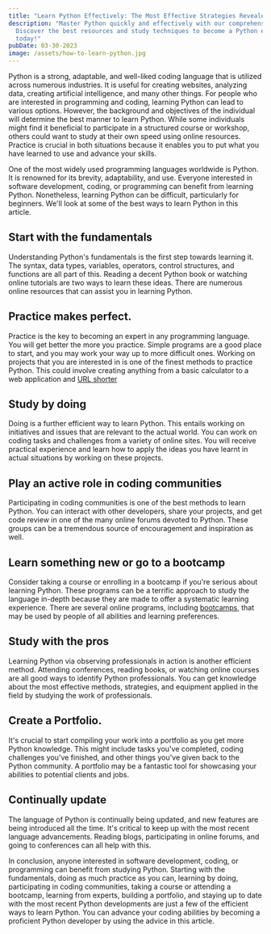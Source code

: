 ```yaml
---
title: "Learn Python Effectively: The Most Effective Strategies Revealed"
description: "Master Python quickly and effectively with our comprehensive guide.
  Discover the best resources and study techniques to become a Python expert
  today!"
pubDate: 03-30-2023
image: /assets/how-to-learn-python.jpg
---
```



Python is a strong, adaptable, and well-liked coding language that is utilized across numerous industries. It is useful for creating websites, analyzing data, creating artificial intelligence, and many other things. For people who are interested in programming and coding, learning Python can lead to various options. However, the background and objectives of the individual will determine the best manner to learn Python. While some individuals might find it beneficial to participate in a structured course or workshop, others could want to study at their own speed using online resources. Practice is crucial in both situations because it enables you to put what you have learned to use and advance your skills.

One of the most widely used programming languages worldwide is Python. It is renowned for its brevity, adaptability, and use. Everyone interested in software development, coding, or programming can benefit from learning Python. Nonetheless, learning Python can be difficult, particularly for beginners. We'll look at some of the best ways to learn Python in this article.

## Start with the fundamentals

Understanding Python's fundamentals is the first step towards learning it. The syntax, data types, variables, operators, control structures, and functions are all part of this. Reading a decent Python book or watching online tutorials are two ways to learn these ideas. There are numerous online resources that can assist you in learning Python.

## Practice makes perfect.

Practice is the key to becoming an expert in any programming language. You will get better the more you practice. Simple programs are a good place to start, and you may work your way up to more difficult ones. Working on projects that you are interested in is one of the finest methods to practice Python. This could involve creating anything from a basic calculator to a web application and [URL shorter ](https://codenanshu.in/blog/url-shortener-using-python/)

<Ad />

## Study by doing

Doing is a further efficient way to learn Python. This entails working on initiatives and issues that are relevant to the actual world. You can work on coding tasks and challenges from a variety of online sites. You will receive practical experience and learn how to apply the ideas you have learnt in actual situations by working on these projects.

## Play an active role in coding communities

Participating in coding communities is one of the best methods to learn Python. You can interact with other developers, share your projects, and get code review in one of the many online forums devoted to Python. These groups can be a tremendous source of encouragement and inspiration as well.

## Learn something new or go to a bootcamp

Consider taking a course or enrolling in a bootcamp if you're serious about learning Python. These programs can be a terrific approach to study the language in-depth because they are made to offer a systematic learning experience. There are several online programs, including [bootcamps](https://www.freecodecamp.org/news/learning-python-from-zero-to-hero-120ea540b567/), that may be used by people of all abilities and learning preferences.

## Study with the pros

Learning Python via observing professionals in action is another efficient method. Attending conferences, reading books, or watching online courses are all good ways to identify Python professionals. You can get knowledge about the most effective methods, strategies, and equipment applied in the field by studying the work of professionals.

## Create a Portfolio.

It's crucial to start compiling your work into a portfolio as you get more Python knowledge. This might include tasks you've completed, coding challenges you've finished, and other things you've given back to the Python community. A portfolio may be a fantastic tool for showcasing your abilities to potential clients and jobs.

## Continually update

The language of Python is continually being updated, and new features are being introduced all the time. It's critical to keep up with the most recent language advancements. Reading blogs, participating in online forums, and going to conferences can all help with this.

<Ad />

In conclusion, anyone interested in software development, coding, or programming can benefit from studying Python. Starting with the fundamentals, doing as much practice as you can, learning by doing, participating in coding communities, taking a course or attending a bootcamp, learning from experts, building a portfolio, and staying up to date with the most recent Python developments are just a few of the efficient ways to learn Python. You can advance your coding abilities by becoming a proficient Python developer by using the advice in this article.